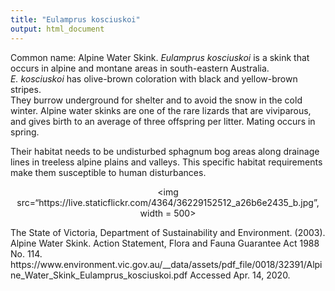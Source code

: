 ```yaml
---
title: "Eulamprus kosciuskoi"
output: html_document
---
```


Common name: Alpine Water Skink.
*Eulamprus kosciuskoi* is a skink that occurs in alpine and montane areas in south-eastern Australia.  
*E. kosciuskoi* has olive-brown coloration with black and yellow-brown stripes.  
They burrow underground for shelter and to avoid the snow in the cold winter. Alpine water skinks are one of the rare lizards that are viviparous, and gives birth to an average of three offspring per litter. Mating occurs in spring.

Their habitat needs to be undisturbed sphagnum bog areas along drainage lines in treeless alpine plains and valleys. This specific habitat requirements make them susceptible to human disturbances.

<p align='center'>
<img src="https://live.staticflickr.com/4364/36229152512_a26b6e2435_b.jpg", width = 500>
</p>


The State of Victoria, Department of Sustainability and Environment. (2003). Alpine Water Skink. Action Statement, Flora and Fauna Guarantee Act 1988 No. 114. https://www.environment.vic.gov.au/__data/assets/pdf_file/0018/32391/Alpine_Water_Skink_Eulamprus_kosciuskoi.pdf Accessed Apr. 14, 2020.
